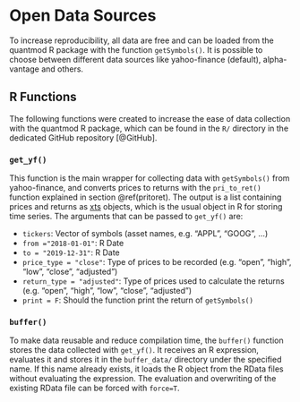 # Open Data Sources
To increase reproducibility, all data are free and can be loaded from the quantmod R package with the function `getSymbols()`. It is possible to choose between different data sources like yahoo-finance (default), alpha-vantage and others. 


## R Functions
The following functions were created to increase the ease of data collection with the quantmod R package, which can be found in the `R/` directory in the dedicated GitHub repository [@GitHub].


### `get_yf()`
This function is the main wrapper for collecting data with `getSymbols()` from yahoo-finance, and converts prices to returns with the `pri_to_ret()` function explained in section \@ref(pritoret). The output is a list containing prices and returns as [xts](https://cran.r-project.org/web/packages/xts/xts.pdf) objects, which is the usual object in R for storing time series. The arguments that can be passed to `get_yf()` are:

+ `tickers`: Vector of symbols (asset names, e.g. "APPL", "GOOG", ...)
+ `from ="2018-01-01"`: R Date
+ `to = "2019-12-31"`: R Date
+ `price_type = "close"`: Type of prices to be recorded (e.g. "open", "high", "low", "close", "adjusted")
+ `return_type = "adjusted"`: Type of prices used to calculate the returns (e.g. "open", "high", "low", "close", "adjusted")
+ `print = F`: Should the function print the return of `getSymbols()`


### `buffer()`
To make data reusable and reduce compilation time, the `buffer()` function stores the data collected with `get_yf()`. It receives an R expression, evaluates it and stores it in the `buffer_data/` directory under the specified name. If this name already exists, it loads the R object from the RData files without evaluating the expression. The evaluation and overwriting of the existing RData file can be forced with `force=T`.

